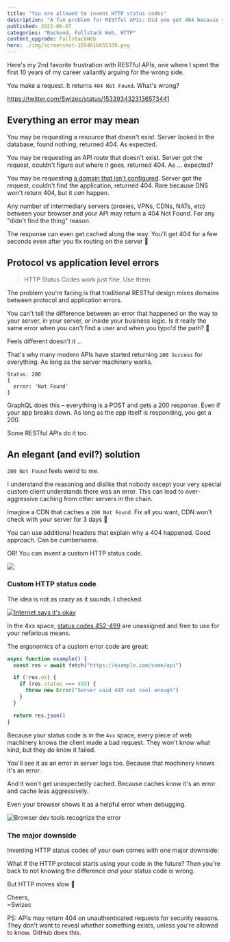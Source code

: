 ```yaml
---
title: "You are allowed to invent HTTP status codes"
description: "A fun problem for RESTful APIs: Did you get 404 because your URL is wrong or because the resource wasn't found?"
published: 2022-06-07
categories: "Backend, Fullstack Web, HTTP"
content_upgrade: FullstackWeb
hero: ./img/screenshot-1654616655339.png
---
```


Here's my 2nd favorite frustration with RESTful APIs, one where I spent the first 10 years of my career valiantly arguing for the wrong side.

You make a request. It returns `404 Not Found`. What's wrong?

https://twitter.com/Swizec/status/1533934323136573441

## Everything an error may mean

You may be requesting a resource that doesn't exist. Server looked in the database, found nothing, returned 404. As expected.

You may be requesting an API route that doesn't exist. Server got the request, couldn't figure out where it goes, returned 404. As ... expected?

You may be requesting [a domain that isn't configured](https://serverfault.com/questions/187020/what-http-status-code-should-an-unconfigured-domain-return). Server got the request, couldn't find the application, returned 404. Rare because DNS won't return 404, but it _can_ happen.

Any number of intermediary servers (proxies, VPNs, CDNs, NATs, etc) between your browser and your API may return a 404 Not Found. For any "didn't find the thing" reason.

The response can even get cached along the way. You'll get 404 for a few seconds even after you fix routing on the server 💩

## Protocol vs application level errors

> HTTP Status Codes work just fine. Use them.

The problem you're facing is that traditional RESTful design mixes domains between protocol and application errors.

You can't tell the difference between an error that happened on the way to your server, in your server, or inside your business logic. Is it really the same error when you can't find a user and when you typo'd the path? 🤔

Feels different doesn't it ...

That's why many modern APIs have started returning `200 Success` for everything. As long as the server machinery works.

    Status: 200
    {
      error: 'Not Found'
    }

GraphQL does this – everything is a POST and gets a 200 response. Even if your app breaks down. As long as the app itself is responding, you get a 200.

Some RESTful APIs do it too.

## An elegant (and evil?) solution

`200 Not Found` feels weird to me.

I understand the reasoning and dislike that nobody except your very special custom client understands there was an error. This can lead to over-aggressive caching from other servers in the chain.

Imagine a CDN that caches a `200 Not Found`. Fix all you want, CDN won't check with your server for 3 days 💩

You can use additional headers that explain why a 404 happened. Good approach. Can be cumbersome.

OR! You can invent a custom HTTP status code.

![](giphy:jack_nicholson_yes)

### Custom HTTP status code

The idea is not as crazy as it sounds. I checked.

[![Internet says it's okay](./img/Internet-says-its-okayhi0ag5.png)](https://stackoverflow.com/questions/7996569/can-we-create-custom-http-status-codes)

In the 4xx space, [status codes 452-499](https://developer.mozilla.org/en-US/docs/Web/HTTP/Status#client_error_responses) are unassigned and free to use for your nefarious means.

The ergonomics of a custom error code are great:

```javascript
async function example() {
  const res = await fetch("https://example.com/some/api")

  if (!res.ok) {
    if (res.status === 493) {
      throw new Error("Server said 493 not cool enough")
    }
  }

  return res.json()
}
```

Because your status code is in the `4xx` space, every piece of web machinery knows the client made a bad request. They won't know what kind, but they do know it failed.

You'll see it as an error in server logs too. Because that machinery knows it's an error.

And it won't get unexpectedly cached. Because caches know it's an error and cache less aggressively.

Even your browser shows it as a helpful error when debugging.

![Browser dev tools recognize the error](./img/Browser-dev-tools-recognize-the-error02e126.png)

### The major downside

Inventing HTTP status codes of your own comes with one major downside:

What if the HTTP protocol starts using your code in the future? Then you're back to not knowing the difference _and_ your status code is wrong.

But HTTP moves slow 🤞

Cheers,<br/>
~Swizec

PS: APIs may return 404 on unauthenticated requests for security reasons. They don't want to reveal whether something exists, unless you're allowed to know. GitHub does this.
